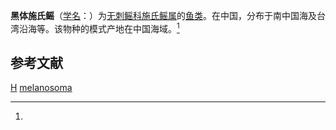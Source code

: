 {{Speciesbox
| genus = Springeria
| species = melanosoma
| authority = (Chan, 1965)<ref name='id5257'>{{cite web| url =http://www.bioinfo.cn/db05/BjdwSpecies.php?action=view&id=5257| title =黑体施氏鳐| work =《中国动物物种编目数据库》| publisher =中国科学院微生物研究所| author =中国科学院动物研究所| accessdate =2009-04-11| archive-date =2016-03-05| archive-url =https://web.archive.org/web/20160305000303/http://www.bioinfo.cn/db05/BjdwSpecies.php?action=view&id=5257| dead-url =yes}}</ref>
}}

'''黑体施氏鳐'''（[[学名|学名]]：{{lang|la|''Springeria melanosoma''}}）为[[无刺鳐科|无刺鳐科]][[施氏鳐属|施氏鳐属]]的[[鱼类|鱼类]]。在中国，分布于南中国海及台湾沿海等。该物种的模式产地在中国海域。<ref name='id5257'/>

== 参考文献 ==
{{reflist}}

{{taxonbar}}

[[Category:1965年描述的鱼类|H]]
[[Category:施氏鳐属|melanosoma]]


{{鱼类小作品}}